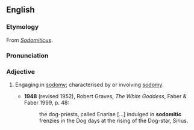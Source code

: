 ==English==
===Etymology===
From {{L.}} ''[[Sodomiticus]]''.

===Pronunciation===
{{IPA|/sɒdəˈmɪtɪk/}}

===Adjective===
{{en-adj}}

# {{rare}} Engaging in [[sodomy]]; characterised by or involving [[sodomy]].
#*'''1948''' (revised 1952), Robert Graves, ''The White Goddess'', Faber & Faber 1999, p. 48:
#*:the dog-priests, called Enariae [...] indulged in '''sodomitic''' frenzies in the Dog days at the rising of the Dog-star, Sirius.